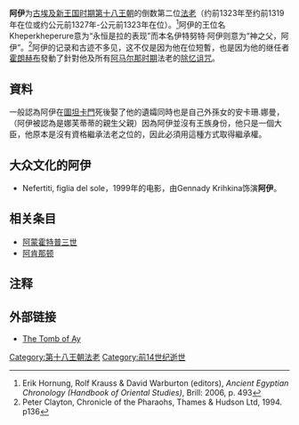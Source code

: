{{Pharaoh Infobox
|Name=阿伊
|Image=PortraitStudyOfAy.png
|Caption=阿伊像
|NomenHiero = <hiero>nTr-i-t:f-i-A2-i-i</hiero>
| Nomen = 伊特努特·阿伊<br> 神的父亲，阿伊
| PrenomenHiero = <hiero>N5-L1-L1-Z3-D4:Aa11:t</hiero>  
| Prenomen = ''Kheperkheperure–Irimaat''<br>永恒是拉的表现，<br>做什么都是正确的
| Golden = ''Heqamaat sekhepertawy'' <br> 真理的统治者，创造了两个土地
| GoldenHiero = <hiero>HqA-q-mAat-s-xpr-r-tA:tA</hiero> 
| Horus = ''Kanakht Tekhenkhau'' <br>强壮的公牛，金光闪闪的王冠之一
| HorusHiero = <hiero>E1:D40-S15-xa:Z2</hiero> 
| Nebty = ''Sekhempehti dersetet'' <br> 强大实力者，亚洲人的制胜者
| NebtyHiero = <hiero>sxm-F9:F9-d:r:D40-S22:t*t:N25</hiero>
|Reign=约公元前1323年-约公元前1319年或约公元前1327年-公元前1323年
|Dynasty=[[古埃及|古埃及]][[第十八王朝|第十八王朝]]
|Coregency=
|Predecessor=[[图坦卡門|图坦卡門]]
|Successor=[[霍朗赫布|霍朗赫布]]
|Father=可能是[[由亚|尤雅]]
|Mother=可能是[[图玉|图玉]]
|Spouse=[[露伊|露伊]](luy)<br>[[铁伊|铁伊]](Tey)<br>[[安赫塞娜蒙|安赫塞娜蒙]](Ankhesenamun)
|Children=[[娜芙蒂蒂|娜芙蒂蒂]]？<br>[[姆特诺杰美特|姆特诺杰美特]]
|Born=
|Died=约公元前1319年或公元前1323年
|Burial=WV23
|Monuments=阿玛纳墓
|}}
'''阿伊'''为[[古埃及|古埃及]][[新王国时期|新王国时期]][[埃及第十八王朝|第十八王朝]]的倒数第二位[[法老|法老]]（约前1323年至约前1319年在位或约公元前1327年-公元前1323年在位）。<ref>Erik Hornung, Rolf Krauss & David Warburton (editors), ''Ancient Egyptian Chronology (Handbook of Oriental Studies)'', Brill: 2006, p. 493</ref>阿伊的王位名Kheperkheperure意为“永恒是拉的表现”而本名伊特努特·阿伊则意为“神之父，阿伊”。<ref>Peter Clayton, Chronicle of the Pharaohs, Thames & Hudson Ltd, 1994. p136</ref>阿伊的记录和古迹不多见，这不仅是因为他在位短暫，也是因为他的继任者[[霍朗赫布|霍朗赫布]]發動了針對他及所有[[阿马尔那时期|阿马尔那时期]]法老的[[除忆诅咒|除忆诅咒]]。

==資料==
一般認為阿伊在[[圖坦卡門|圖坦卡門]]死後娶了他的遺孀同時也是自己外孫女的安卡珊.娜曼，（阿伊被認為是娜芙蒂蒂的親生父親）因為阿伊並沒有王族身份，他只是一個大臣，他原本是沒有資格繼承法老之位的，因此必須用這種方式取得繼承權。

==大众文化的阿伊==
*Nefertiti, figlia del sole，1999年的电影，由Gennady Krihkina饰演'''阿伊'''。

== 相关条目 ==
* [[阿蒙霍特普三世|阿蒙霍特普三世]]
* [[阿肯那顿|阿肯那顿]]

==注释==
<references/>

==外部链接==
*[http://www.osirisnet.net/tombes/pharaons/ay/e_ay.htm The Tomb of Ay] {{Wayback|url=http://www.osirisnet.net/tombes/pharaons/ay/e_ay.htm |date=20120426214111 }}

{{Pharaoh | Prev=[[图坦卡門|图坦卡門]] | Dynasty=[[埃及第十八王朝|第十八王朝]] | Next=[[霍朗赫布|霍朗赫布]]}}

{{Commonscat|AY}}
{{著名埃及统治者}}

{{Authority control}}
[[Category:第十八王朝法老|Category:第十八王朝法老]]
[[Category:前14世纪逝世|Category:前14世纪逝世]]